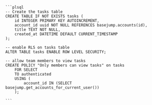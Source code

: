 

<CodeGroup title="Extending Supabase">

    ```plsql
    -- Create the tasks table
    CREATE TABLE IF NOT EXISTS tasks (
        id INTEGER PRIMARY KEY AUTOINCREMENT,
        account_id uuid NOT NULL REFERENCES basejump.accounts(id),
        title TEXT NOT NULL,
        created_at DATETIME DEFAULT CURRENT_TIMESTAMP
    );

    -- enable RLS on tasks table
    ALTER TABLE tasks ENABLE ROW LEVEL SECURITY;

    -- allow team members to view tasks
    CREATE POLICY "Only members can view tasks" on tasks
        FOR SELECT
        TO authenticated
        USING (
            account_id IN (SELECT basejump.get_accounts_for_current_user())
        );

    ```

</CodeGroup>